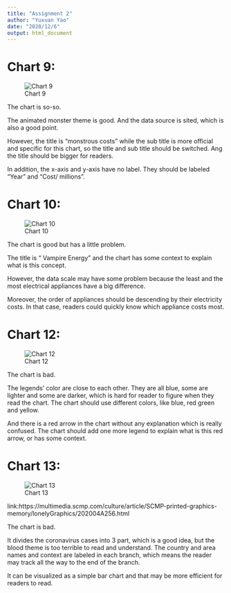 ```yaml
---
title: "Assignment 2"
author: "Yuxuan Yao"
date: "2020/12/6"
output: html_document
---
```

# Chart 9:

![Chart 9](chart9.png)

The chart is so-so.

The animated monster theme is good. And the data source is sited, which is also a good point.

However, the title is “monstrous costs” while the sub title is more official and specific for this chart, so the title and sub title should be switched. Ang the title should be bigger for readers.

In addition, the x-axis and y-axis have no label. They should be labeled “Year” and “Cost/ millions”.

# Chart 10:

![Chart 10](chart10.png)

The chart is good but has a little problem.

The title is “ Vampire Energy” and the chart has some context to explain what is this concept.

However, the data scale may have some problem because the least and the most electrical appliances have a big difference.

Moreover, the order of appliances should be descending by their electricity costs. In that case, readers could quickly know which appliance costs most.

# Chart 12:

![Chart 12](chart12.png)

The chart is bad.

The legends’ color are close to each other. They are all blue, some are lighter and some are darker, which is hard for reader to figure when they read the chart. The chart should use different colors,
like blue, red green and yellow.

And there is a red arrow in the chart without any explanation which is really confused. The chart should add one more legend to explain what is this red arrow, or has some context.

# Chart 13:

![Chart 13](chart13.png)

link:https://multimedia.scmp.com/culture/article/SCMP-printed-graphics-memory/lonelyGraphics/202004A256.html

The chart is bad.

It divides the coronavirus cases into 3 part, which is a good idea, but the blood theme is too terrible to read and understand. The country and area names and context are labeled in each branch, which means the reader may track all the way to the end of the branch.

It can be visualized as a simple bar chart and that may be more efficient for readers to read.